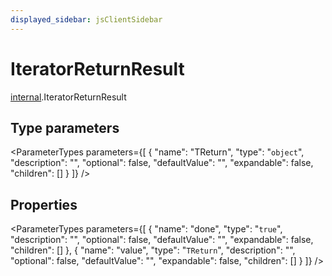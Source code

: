 ```yaml
---
displayed_sidebar: jsClientSidebar
---
```



# IteratorReturnResult

[internal](../../modules/internal.mdx).IteratorReturnResult

## Type parameters

<ParameterTypes parameters={[
  {
    "name": "TReturn",
    "type": "`object`",
    "description": "",
    "optional": false,
    "defaultValue": "",
    "expandable": false,
    "children": []
  }
]} />

## Properties

<ParameterTypes parameters={[
  {
    "name": "done",
    "type": "``true``",
    "description": "",
    "optional": false,
    "defaultValue": "",
    "expandable": false,
    "children": []
  },
  {
    "name": "value",
    "type": "`TReturn`",
    "description": "",
    "optional": false,
    "defaultValue": "",
    "expandable": false,
    "children": []
  }
]} />
